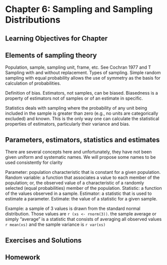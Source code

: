 # Chapter 6: Sampling and Sampling Distributions {#ch.sampling}

## Learning Objectives for Chapter

## Elements of sampling theory

Population, sample, sampling unit, frame, etc.
See Cochran 1977 and T
Sampling with and without replacement.
Types of sampling. Simple random sampling with equal probability allows the use of symmetry as the basis for calculation of probabilities.

Definition of bias. Estimators, not samples, can be biased.
Biasedness is a property of estimators not of samples or of an estimate in specific.

Statistics deals with sampling where the probability of any unit being included in the sample is greater than zero (e.g., no units are categorically excluded) and known. This is the only way one can calculate the statistical properties of estimators, particularly their variance and bias.

## Parameters, estimators, statistics and estimates

There are several concepts here and unfortunately, they have not been given uniform and systematic names. We will propose some names to be used consistently for clarity

Parameter: population characteristic that is constant for a given population.
Random variable: a function that associates a value to each member of the population; or, the observed value of a characteristic of a randomly selected (equal probabilities) member of the population.
Statistic: a function of the values observed in a sample.
Estimator: a statistic that is used to estimate a parameter.
Estimate: the value of a statistic for a given sample.


Example: a sample of 3 values is drawn from the standard normal distribution. Those values are `r (xs <- rnorm(3))`. the sample average or simply "average" is a statistic that consists of averaging all observed values `r mean(xs)` and the sample variance is `r var(xs)`

## Exercises and Solutions

## Homework

